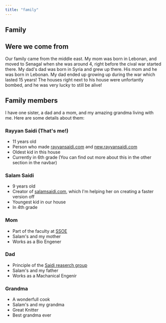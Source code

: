 ```yaml
---
title: "family"
---
```


<Nav act={2} />

# Family
## Were we come from
Our family came from the middle east. My mom was born in Lebonan, and moved to Senagal when she was around 4, right before the cival war started there. My dad's dad was born in Syria and grew up there. His mom and he was born in Lebonan. My dad ended up growing up during the war which lasted 15 years! The houses right next to his house were unfortantly bombed, and he was very lucky to still be alive!

## Family members
I have one sister, a dad and a mom, and my amazing grandma living with me. Here are some details about them:

### Rayyan Saidi (That's me!)
- 11 years old
- Person who made [rayyansaidi.com](https://rayyansaidi.com/) and [new.rayyansaidi.com](https://new.rayyansaidi.com/)
- Oldest kid in this house
- Currently in 6th grade (You can find out more about this in the other section in the navbar)

### Salam Saidi
- 9 years old
- Creator of [salamsaidi.com](https://salamsaidi.com/), which I'm helping her on creating a faster version off
- Youngest kid in our house
- In 4th grade

### Mom
- Part of the faculty at [SSOE](https://www.engineering.pitt.edu/Sub-Sites/Labs/HMBL/Content/About-Us/)
- Salam's and my mother
- Works as a Bio Engener

### Dad
- Principle of the [Saidi reaserch group](http://saidigroup.pitt.edu/)
- Salam's and my father
- Works as a Machanical Engenir

### Grandma
- A wonderfull cook
- Salam's and my grandma
- Great Knitter
- Best grandma ever
